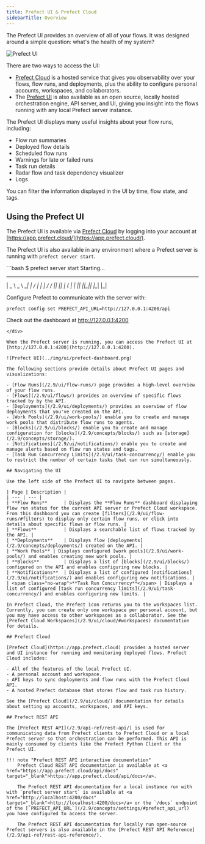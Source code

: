 ```yaml
---
title: Prefect UI & Prefect Cloud 
sidebarTitle: Overview
---
```


The Prefect UI provides an overview of all of your flows. It was designed around a simple question: what's the health of my system?

![Prefect UI](../img/ui/prefect-dashboard.png)

There are two ways to access the UI:

- [Prefect Cloud](/2.9/ui/cloud/) is a hosted service that gives you observability over your flows, flow runs, and deployments, plus the ability to configure personal accounts, workspaces, and collaborators.
- The [Prefect UI](#using-the-prefect-ui) is also available as an open source, locally hosted orchestration engine, API server, and UI, giving you insight into the flows running with any local Prefect server instance.

The Prefect UI displays many useful insights about your flow runs, including:

- Flow run summaries
- Deployed flow details
- Scheduled flow runs
- Warnings for late or failed runs
- Task run details 
- Radar flow and task dependency visualizer 
- Logs

You can filter the information displayed in the UI by time, flow state, and tags.

## Using the Prefect UI

The Prefect UI is available via [Prefect Cloud](/2.9/ui/cloud/) by logging into your account at [https://app.prefect.cloud/](https://app.prefect.cloud/).

The Prefect UI is also available in any environment where a Prefect server is running with `prefect server start`.

<div class="terminal">
```bash
$ prefect server start
Starting...

 ___ ___ ___ ___ ___ ___ _____ 
| _ \ _ \ __| __| __/ __|_   _|
|  _/   / _|| _|| _| (__  | |
|_| |_|_\___|_| |___\___| |_|

Configure Prefect to communicate with the server with:

    prefect config set PREFECT_API_URL=http://127.0.0.1:4200/api

Check out the dashboard at http://127.0.0.1:4200
```
</div>

When the Prefect server is running, you can access the Prefect UI at [http://127.0.0.1:4200](http://127.0.0.1:4200).

![Prefect UI](../img/ui/prefect-dashboard.png)

The following sections provide details about Prefect UI pages and visualizations:

- [Flow Runs](/2.9/ui/flow-runs/) page provides a high-level overview of your flow runs.
- [Flows](/2.9/ui/flows/) provides an overview of specific flows tracked by by the API.
- [Deployments](/2.9/ui/deployments/) provides an overview of flow deployments that you've created on the API.
- [Work Pools](/2.9/ui/work-pools/) enable you to create and manage work pools that distribute flow runs to agents.
- [Blocks](/2.9/ui/blocks/) enable you to create and manage configuration for [blocks](/2.9/concepts/blocks/) such as [storage](/2.9/concepts/storage/).
- [Notifications](/2.9/ui/notifications/) enable you to create and manage alerts based on flow run states and tags.
- [Task Run Concurrency Limits](/2.9/ui/task-concurrency/) enable you to restrict the number of certain tasks that can run simultaneously.

## Navigating the UI

Use the left side of the Prefect UI to navigate between pages.

| Page | Description |
| --- | --- |
| **Flow Runs**      | Displays the **Flow Runs** dashboard displaying flow run status for the current API server or Prefect Cloud workspace. From this dashboard you can create [filters](/2.9/ui/flow-runs/#filters) to display only certain flow runs, or click into details about specific flows or flow runs. |
| **Flows**          | Displays a searchable list of flows tracked by the API. |
| **Deployments**    | Displays flow [deployments](/2.9/concepts/deployments/) created on the API. |
| **Work Pools** | Displays configured [work pools](/2.9/ui/work-pools/) and enables creating new work pools. |
| **Blocks**         | Displays a list of [blocks](/2.9/ui/blocks/) configured on the API and enables configuring new blocks. |
| **Notifications**  | Displays a list of configured [notifications](/2.9/ui/notifications/) and enables configuring new notifications. |
| <span class="no-wrap">**Task Run Concurrency**</span> | Displays a list of configured [task run concurrency limits](/2.9/ui/task-concurrency/) and enables configuring new limits. |

In Prefect Cloud, the Prefect icon returns you to the workspaces list. Currently, you can create only one workspace per personal account, but you may have access to other workspaces as a collaborator. See the [Prefect Cloud Workspaces](/2.9/ui/cloud/#workspaces) documentation for details. 

## Prefect Cloud

[Prefect Cloud](https://app.prefect.cloud) provides a hosted server and UI instance for running and monitoring deployed flows. Prefect Cloud includes:

- All of the features of the local Prefect UI.
- A personal account and workspace.
- API keys to sync deployments and flow runs with the Prefect Cloud API.
- A hosted Prefect database that stores flow and task run history.

See the [Prefect Cloud](/2.9/ui/cloud/) documentation for details about setting up accounts, workspaces, and API keys.

## Prefect REST API

The [Prefect REST API](/2.9/api-ref/rest-api/) is used for communicating data from Prefect clients to Prefect Cloud or a local Prefect server so that orchestration can be performed. This API is mainly consumed by clients like the Prefect Python Client or the Prefect UI.

!!! note "Prefect REST API interactive documentation"
    Prefect Cloud REST API documentation is available at <a href="https://app.prefect.cloud/api/docs" target="_blank">https://app.prefect.cloud/api/docs</a>.

    The Prefect REST API documentation for a local instance run with with `prefect server start` is available at <a href="http://localhost:4200/docs" target="_blank">http://localhost:4200/docs</a> or the `/docs` endpoint of the [`PREFECT_API_URL`](/2.9/concepts/settings/#prefect_api_url) you have configured to access the server.

    The Prefect REST API documentation for locally run open-source Prefect servers is also available in the [Prefect REST API Reference](/2.9/api-ref/rest-api-reference/).
